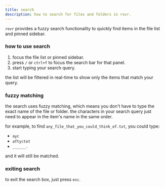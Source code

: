 ```yaml
---
title: search
description: how to search for files and folders in rovr.
---
```


`rovr` provides a fuzzy search functionality to quickly find items in the file list and pinned sidebar.

### how to use search

1.  focus the file list or pinned sidebar.
2.  press `/` or `ctrl+f` to focus the search bar for that panel.
3.  start typing your search query.

the list will be filtered in real-time to show only the items that match your query.

### fuzzy matching

the search uses fuzzy matching, which means you don't have to type the exact name of the file or folder. the characters in your search query just need to appear in the item's name in the same order.

for example, to find `any_file_that_you_could_think_of.txt`, you could type:

- `ayc`
- `aftyctot`
- `______.`

and it will still be matched.

### exiting search

to exit the search box, just press `esc`.

